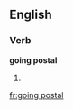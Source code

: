 ==English==
{{wikipedia}}

===Verb===
'''going postal'''

# {{present participle of|go postal}}
{{count page|[[Wiktionary:Page count]]}}

[[fr:going postal]]